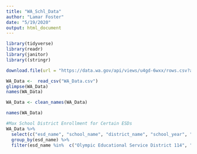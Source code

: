 ```yaml
---
title: "WA_Schl_Data"
author: "Lamar Foster"
date: "5/19/2020"
output: html_document
---
```


```r
library(tidyverse)
library(readr)
library(janitor)
library((stringr)

```

```r
download.file(url = "https://data.wa.gov/api/views/u4gd-6wxx/rows.csv?accessType=DOWNLOAD", destfile = "WA_Data.csv")
```

```r
WA_Data <-  read_csv("WA_Data.csv")
glimpse(WA_Data)
names(WA_Data)
```

```r
WA_Data <- clean_names(WA_Data)
```

```r
names(WA_Data)
```

```r
#Max School District Enrollment for Certain ESDs
WA_Data %>% 
  select(c("esd_name", "school_name", "district_name", "school_year", "grade_level", "all_students")) %>% 
  group_by(esd_name) %>% 
  filter(esd_name %in%  c("Olympic Educational Service District 114", "Puget Sound Educational Service District 121", "Educational Service District 123", "North Central Educational Service District 171", "Northwest Educational Service District 189"), school_name == "District Total", grade_level == "AllGrades", all_students == max(all_students))
```

